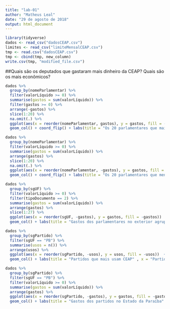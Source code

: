 ```yaml
---
title: "lab-01"
author: "Matheus Leal"
date: "29 de agosto de 2018"
output: html_document
---
```


```r

library(tidyverse)
dados <- read_csv("dadosCEAP.csv")
limites <- read_csv("limiteMensalCEAP.csv")
tmp <- read.csv("dadosCEAP.csv")
tmp <- cbind(tmp, new_column)
write.csv(tmp, "modified_file.csv")


```

##Quais são os deputados que gastaram mais dinheiro da CEAP? Quais são os mais econômicos? 
```r

dados %>%
  group_by(nomeParlamentar) %>%
  filter(valorLíquido >= 0) %>% 
  summarise(gastos = sum(valorLíquido)) %>%
  filter(gastos >= 0) %>% 
  arrange(-gastos) %>%
  slice(1:20) %>%
  na.omit(.) %>% 
  ggplot(aes(x = reorder(nomeParlamentar, gastos), y = gastos, fill = -gastos))  + guides(fill=FALSE) +
  geom_col() + coord_flip() + labs(title = "Os 20 parlamentares que mais gastaram" , x = "Parlamentares", y = "Gastos")

```

```r

dados %>%
  group_by(nomeParlamentar) %>%
  filter(valorLíquido >= 0) %>% 
  summarise(gastos = sum(valorLíquido)) %>%
  arrange(gastos) %>%
  slice(1:20) %>%
  na.omit(.) %>% 
  ggplot(aes(x = reorder(nomeParlamentar, -gastos), y = gastos, fill = -gastos))  + guides(fill=FALSE) +
  geom_col() + coord_flip() + labs(title = "Os 20 parlamentares que menos gastaram" , x = "Parlamentares", y = "Gastos")
```

```r
dados %>%
  group_by(sgUF) %>%
  filter(valorLíquido >= 0) %>% 
  filter(tipoDocumento == 2) %>% 
  summarise(gastos = sum(valorLíquido)) %>%
  arrange(gastos) %>%
  slice(1:27) %>%
  ggplot(aes(x = reorder(sgUF, -gastos), y = gastos, fill = -gastos))  + guides(fill=FALSE) +
  geom_col() + labs(title = "Gastos dos parlamentares no exterior agrupados por estado" , x = "Estados", y = "Gastos")
```

```r

dados %>%
  group_by(sgPartido) %>%
  filter(sgUF == "PB") %>% 
  summarise(usos = n()) %>%
  arrange(usos) %>%
  ggplot(aes(x = reorder(sgPartido, -usos), y = usos, fill = -usos))  + guides(fill=FALSE) +
  geom_col() + labs(title = "Partidos que mais usam CEAP" , x = "Partidos", y = "Usos")
```

```r

dados %>%
  group_by(sgPartido) %>%
  filter(sgUF == "PB") %>% 
  filter(valorLíquido >= 0) %>% 
  summarise(gastos = sum(valorLíquido)) %>%
  arrange(gastos) %>%
  ggplot(aes(x = reorder(sgPartido, -gastos), y = gastos, fill = -gastos))  + guides(fill=FALSE) +
  geom_col() + labs(title = "Gastos dos partidos no Estado da Paraíba" , x = "Partidos", y = "Gastos")
```
